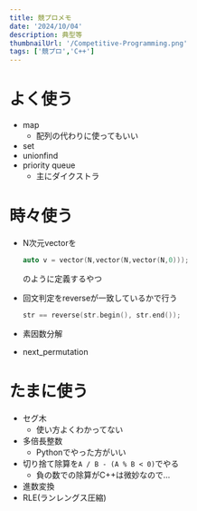 ```yaml
---
title: 競プロメモ
date: '2024/10/04'
description: 典型等
thumbnailUrl: '/Competitive-Programming.png'
tags: ['競プロ','C++']
---
```


# よく使う

- map
  - 配列の代わりに使ってもいい
- set
- unionfind
- priority queue
  - 主にダイクストラ

# 時々使う

- N次元vectorを

    ```cpp
    auto v = vector(N,vector(N,vector(N,0)));
    ```

    のように定義するやつ
- 回文判定をreverseが一致しているかで行う
  
    ```cpp
    str == reverse(str.begin(), str.end());
    ```
  
- 素因数分解
- next_permutation

# たまに使う

- セグ木
  - 使い方よくわかってない
- 多倍長整数
  - Pythonでやった方がいい
- 切り捨て除算を```A / B - (A % B < 0)```でやる
  - 負の数での除算がC++は微妙なので…
- 進数変換
- RLE(ランレングス圧縮)
